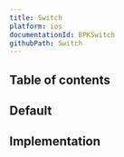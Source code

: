```yaml
---
title: Switch
platform: ios
documentationId: BPKSwitch
githubPath: Switch
---
```




## Table of contents

## Default

<IOSComponentScreenshots
  lightMode={screenshotDefault}
  darkMode={screenshotDefaultDm}
  altText="iOS switch component" />

## Implementation

<Readme file={readme} />
